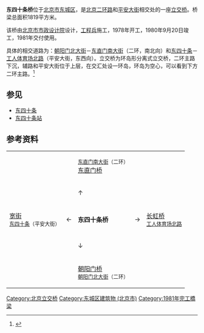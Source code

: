{{Coord|39.932249|116.427856|type:landmark_region:CN-11_source:GoogleMaps|display=title}}
'''东四十条桥'''位于[[北京市|北京市]][[东城区_(北京市)|东城区]]，是[[北京二环路|北京二环路]]和[[平安大街|平安大街]]相交处的一座[[立交桥|立交桥]]。桥梁总面积1819平方米。

该桥由[[北京市市政设计院|北京市市政设计院]]设计，[[工程兵|工程兵]]施工，1978年开工，1980年9月20日竣工，1981年交付使用。

具体的相交道路为：[[朝阳门北大街|朝阳门北大街]]－[[东直门南大街|东直门南大街]]（二环，南北向）和[[东四十条|东四十条]]－[[工人体育场北路|工人体育场北路]]（平安大街，东西向）。立交桥为环岛形分离式立交桥，二环主路下沉，辅路和平安大街位于上层，在交汇处设一环岛，环岛为空心，可以看到下方二环主路。<ref name="difangzhi">{{cite book|title=《北京志·市政卷·道桥志》|year=2001|publisher=北京出版社|location=北京|isbn=978-7-200-04455-3}}</ref>

== 参见 ==
*[[东四十条|东四十条]]
*[[东四十条站|东四十条站]]

== 参考资料 ==
{{reflist}}

{| style="text-align: center;" align="center"
| || || <small>[[东直门南大街|东直门南大街]]（二环）</small><br />[[东直门桥|东直门桥]] || ||
|-
| || || ↑ || ||
|-
| [[宽街|宽街]]<br /><small>[[东四十条|东四十条]]（平安大街）</small> || ← || '''东四十条桥''' || → || [[长虹桥|长虹桥]]<br /><small>[[工人体育场北路|工人体育场北路]]</small>
|-
| || || ↓ || ||
|-
| || || [[朝阳门桥|朝阳门桥]]<br /><small>[[朝阳门北大街|朝阳门北大街]]（二环）</small>
|}

{{北京二环路}}
{{平安大街}}

[[Category:北京立交桥|Category:北京立交桥]]
[[Category:东城区建筑物_(北京市)|Category:东城区建筑物 (北京市)]]
[[Category:1981年完工橋梁|Category:1981年完工橋梁]]